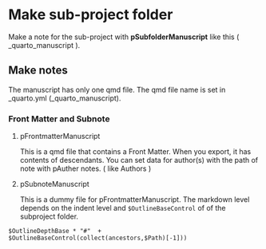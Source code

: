 

# Make sub-project folder {#sec-make-manuscript-subproject }

Make a note for the sub-project with **pSubfolderManuscript** like this ( _quarto_manuscript ).






## Make notes

The manuscript has only one qmd file. The qmd file name is set in _quarto.yml (_quarto_manuscript).






### Front Matter and Subnote



1. pFrontmatterManuscript

    
    This is a qmd file that contains a Front Matter. When you export, it has contents of descendants.
You can set data for author(s) with the path of note with pAuther notes. ( like Authors )


2. pSubnoteManuscript

    This is a dummy file for pFrontmatterManuscript. The markdown level depends on the indent level and `$OutlineBaseControl` of of the subproject folder.

```
$OutlineDepthBase * "#"  + $OutlineBaseControl(collect(ancestors,$Path)[-1]))
```








